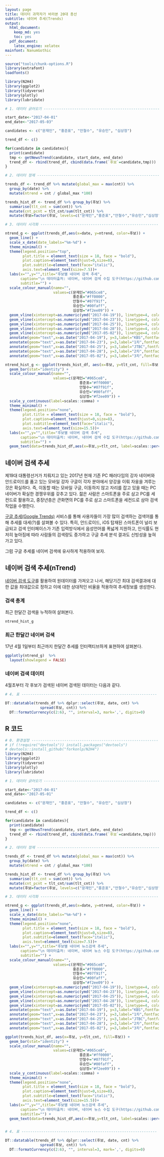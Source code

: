 ```yaml
---
layout: page
title: 데이터 과학자가 바라본 20대 총선
subtitle: 네이버 추세(Trends)
output:
  html_document: 
    keep_md: yes
    toc: yes
  pdf_document:
    latex_engine: xelatex
mainfont: NanumGothic
---
```


```r
source("tools/chunk-options.R")
library(extrafont)
loadfonts()

library(N2H4)
library(ggplot2)
library(tidyverse)
library(plotly)
library(lubridate)

# 1. 데이터 긁어오기 --------------------------------------------------------

start_date<-"2017-04-01"
end_date<-"2017-05-03"

candidates <- c("문재인", "홍준표", "안철수", "유승민", "심상정")

trend_df <- c()

for(candidate in candidates){
  print(candidate)
  tmp <- getNewsTrend(candidate, start_date, end_date)
  trend_df <- rbind(trend_df, cbind(data.frame(`후보`=candidate,tmp)))
}

# 2. 데이터 정제 --------------------------------------------------------

trends_df <- trend_df %>% mutate(global_max = max(cnt)) %>% 
  group_by(date) %>% 
  mutate(ntrend = cnt / global_max *100)

trends_hist_df <- trend_df %>% group_by(후보) %>% 
  summarise(tlt_cnt = sum(cnt)) %>% 
  mutate(cnt_pcnt = tlt_cnt/sum(tlt_cnt)) %>% 
  mutate(후보=factor(후보, levels=c("문재인","홍준표","안철수","유승민","심상정")))

# 3. 데이터 시각화 --------------------------------------------------------

ntrend_g <- ggplot(trends_df,aes(x=date, y=ntrend, color=후보)) +
  geom_line() +
  scale_x_date(date_labels="%m-%d") +
  theme_minimal() +
  theme(legend.position="top", 
        plot.title = element_text(size = 18, face = "bold"),
        plot.caption=element_text(hjust=0,size=8),
        plot.subtitle=element_text(face="italic"),
        axis.text=element_text(size=7.5))+
  labs(x="",y="",title="후보별 네이버 검색 추세",
       caption="\n 데이터출처: 네이버, 네이버 검색 수집 도구(https://github.com/forkonlp/N2H4/)",
       subtitle="") +
  scale_colour_manual(name="",
                      values=c(문재인="#065ce8", 
                               홍준표="#ff0000",
                               안철수="#07f91f",
                               유승민="#00faff",
                               심상정="#f2ee09")) +
  geom_vline(xintercept=as.numeric(ymd("2017-04-19")), linetype=4, color="darkgrey", size=0.5) +
  geom_vline(xintercept=as.numeric(ymd("2017-04-23")), linetype=4, color="darkgrey", size=0.5) +
  geom_vline(xintercept=as.numeric(ymd("2017-04-25")), linetype=4, color="darkgrey", size=0.5) +
  geom_vline(xintercept=as.numeric(ymd("2017-04-28")), linetype=4, color="darkgrey", size=0.5) +
  geom_vline(xintercept=as.numeric(ymd("2017-05-02")), linetype=4, color="darkgrey", size=0.5) +
  annotate(geom="text",x=as.Date("2017-04-19"), y=3,label="KBS",fontface="bold", size=3) +
  annotate(geom="text",x=as.Date("2017-04-23"), y=3,label="1차",fontface="bold", size=3) +
  annotate(geom="text",x=as.Date("2017-04-25"), y=3,label="JTBC",fontface="bold", size=3) +
  annotate(geom="text",x=as.Date("2017-04-28"), y=3,label="2차",fontface="bold", size=3) +
  annotate(geom="text",x=as.Date("2017-05-02"), y=3,label="3차",fontface="bold", size=3)

ntrend_hist_g <- ggplot(trends_hist_df, aes(x=후보, y=tlt_cnt, fill=후보)) +
  geom_bar(stat="identity") + 
  scale_colour_manual(name="",
                      values=c(문재인="#065ce8", 
                                  홍준표="#ff0000",
                                  안철수="#07f91f",
                                  유승민="#00faff",
                                  심상정="#f2ee09")) +
  scale_y_continuous(label=scales::comma) +
  theme_minimal() +
  theme(legend.position="none", 
        plot.title = element_text(size = 18, face = "bold"),
        plot.caption=element_text(hjust=0,size=8),
        plot.subtitle=element_text(face="italic"),
        axis.text=element_text(size=15.5))+
  labs(x="",y="",title="후보별 네이버 검색 추세",
       caption="\n 데이터출처: 네이버, 네이버 검색 수집 도구(https://github.com/forkonlp/N2H4/)",
       subtitle="") +
  geom_text(data=trends_hist_df,aes(x=후보,y=tlt_cnt, label=scales::percent(cnt_pcnt)), vjust=-0.3, size=5)

```

## 네이버 검색 추세

제19대 대통령선거가 치뤄지고 있는 2017년 현재 기존 PC 패러다임의 강자 네이버와 안드로이드를 품고 있는 
모바일 강자 구글이 각자 분야에서 양강을 이뤄 자웅을 겨루는 것은 확실하다. 즉, 이동할 때는 모바일 구글, 이동하지 않고 자리를 잡고 있을 때는 PC 네이버가 확실한 경쟁우위를 갖추고 있다. 
젊은 사람은 스마트폰을 주로 삼고 PC를 세컨드로 활용하고, 중장년층은 큰화면의 PC를 주로 삼고
스마트폰을 세컨드로 삼아 검색작업을 수행한다.

[구글 추세(Google Trends)](https://trends.google.com/) 서비스를 통해 사용자들이 가장 많이 검색하는 검색어를 통해 추세를 대세(?)를 살펴볼 수 있다. 
특히, 안드로이드, iOS 탑재된 스마트폰이 널리 보급되고 검색 인터페이스가 기존 입력방식에서 음성언어를 폭넓게 지원하고, 인식률도 현저히 높아짐에 따라 사람들의 검색량도 증가하고 구글 추세 분석 결과도 신빙성을 높혀가고 있다.

그럼 구글 추세를 네이버 검색에 유사하게 적용하여 보자.

## 네이버 검색 추세(nTrend)

[네이버 검색 도구](https://github.com/forkonlp/N2H4)를 활용하여 원데이터를 가져오고 나서,
해당기간 최대 검색결과에 대한 값을 최대값으로 정하고 이에 대한 상대적인 비율을 적용하여 추세정보를 생성한다.

### 검색 총계

최근 한달간 검색을 누적하여 살펴본다.

``` r
ntrend_hist_g
```

### 최근 한달간 네이버 검색

17년 4월 1일부터 최근까지 한달간 추세를 인터랙티브하게 표현하여 살펴본다.

``` r
ggplotly(ntrend_g)  %>%
  layout(showlegend = FALSE)
```

### 네이버 검색 데이터

4월초부터 각 후보가 검색된 네이버 검색된 데이터는 다음과 같다.

``` r
# 4. 표 --------------------------------------------------------------

DT::datatable(trends_df %>% dplyr::select(후보, date, cnt) %>% 
                spread(후보, cnt)) %>% 
  DT::formatCurrency(c(2:6), "", interval=3, mark=',', digits=0)
```

## R 코드

``` r
# 0. 환경설정 ---------------------------------------------------------------
# if (!require("devtools")) install.packages("devtools")
# devtools::install_github("forkonlp/N2H4")
library(N2H4)
library(ggplot2)
library(tidyverse)
library(plotly)
library(lubridate)

# 1. 데이터 긁어오기 --------------------------------------------------------

start_date<-"2017-04-01"
end_date<-"2017-05-01"

candidates <- c("문재인", "홍준표", "안철수", "유승민", "심상정")

trend_df <- c()

for(candidate in candidates){
  print(candidate)
  tmp <- getNewsTrend(candidate, start_date, end_date)
  trend_df <- rbind(trend_df, cbind(data.frame(`후보`=candidate,tmp)))
}

# 2. 데이터 정제 --------------------------------------------------------

trends_df <- trend_df %>% mutate(global_max = max(cnt)) %>% 
  group_by(date) %>% 
  mutate(ntrend = cnt / global_max *100)

trends_hist_df <- trend_df %>% group_by(후보) %>% 
  summarise(tlt_cnt = sum(cnt)) %>% 
  mutate(cnt_pcnt = tlt_cnt/sum(tlt_cnt)) %>% 
  mutate(후보=factor(후보, levels=c("문재인","홍준표","안철수","유승민","심상정")))

# 3. 데이터 시각화 --------------------------------------------------------

ntrend_g <- ggplot(trends_df,aes(x=date, y=ntrend, color=후보)) +
  geom_line() +
  scale_x_date(date_labels="%m-%d") +
  theme_minimal() +
  theme(legend.position="none",
        plot.title = element_text(size = 18, face = "bold"),
        plot.caption=element_text(hjust=0,size=8),
        plot.subtitle=element_text(face="italic"),
        axis.text=element_text(size=7.5))+
  labs(x="",y="",title="후보별 네이버 뉴스검색 추세",
       caption="\n 데이터출처: 네이버, 네이버 뉴스 수집 도구(https://github.com/forkonlp/N2H4/)",
       subtitle="") +
  scale_colour_manual(name="",
                      values=c(문재인="#065ce8", 
                               홍준표="#ff0000",
                               안철수="#07f91f",
                               유승민="#00faff",
                               심상정="#f2ee09")) +
  geom_vline(xintercept=as.numeric(ymd("2017-04-19")), linetype=4, color="darkgrey", size=0.5) +
  geom_vline(xintercept=as.numeric(ymd("2017-04-23")), linetype=4, color="darkgrey", size=0.5) +
  geom_vline(xintercept=as.numeric(ymd("2017-04-25")), linetype=4, color="darkgrey", size=0.5) +
  geom_vline(xintercept=as.numeric(ymd("2017-04-28")), linetype=4, color="darkgrey", size=0.5) +
  geom_vline(xintercept=as.numeric(ymd("2017-05-02")), linetype=4, color="darkgrey", size=0.5) +
  annotate(geom="text",x=as.Date("2017-04-19"), y=3,label="KBS",fontface="bold", size=3) +
  annotate(geom="text",x=as.Date("2017-04-23"), y=3,label="1차",fontface="bold", size=3) +
  annotate(geom="text",x=as.Date("2017-04-25"), y=3,label="JTBC",fontface="bold", size=3) +
  annotate(geom="text",x=as.Date("2017-04-28"), y=3,label="2차",fontface="bold", size=3) +
  annotate(geom="text",x=as.Date("2017-05-02"), y=3,label="3차",fontface="bold", size=3)

ggplot(trends_hist_df, aes(x=후보, y=tlt_cnt, fill=후보)) +
  geom_bar(stat="identity") + 
  scale_colour_manual(name="",
                      values=c(문재인="#065ce8", 
                                  홍준표="#ff0000",
                                  안철수="#07f91f",
                                  유승민="#00faff",
                                  심상정="#f2ee09")) +
  scale_y_continuous(label=scales::comma) +
  theme_minimal() +
  theme(legend.position="none", 
        plot.title = element_text(size = 18, face = "bold"),
        plot.caption=element_text(hjust=0,size=8),
        plot.subtitle=element_text(face="italic"),
        axis.text=element_text(size=15.5))+
  labs(x="",y="",title="후보별 네이버 뉴스검색 추세",
       caption="\n 데이터출처: 네이버, 네이버 뉴스 수집 도구(https://github.com/forkonlp/N2H4/)",
       subtitle="") +
  geom_text(data=trends_hist_df,aes(x=후보,y=tlt_cnt, label=scales::percent(cnt_pcnt)), vjust=-0.3, size=5)


# 4. 표 --------------------------------------------------------------

DT::datatable(trends_df %>% dplyr::select(후보, date, cnt) %>% 
                spread(후보, cnt)) %>% 
  DT::formatCurrency(c(2:6), "", interval=3, mark=',', digits=0)
```


